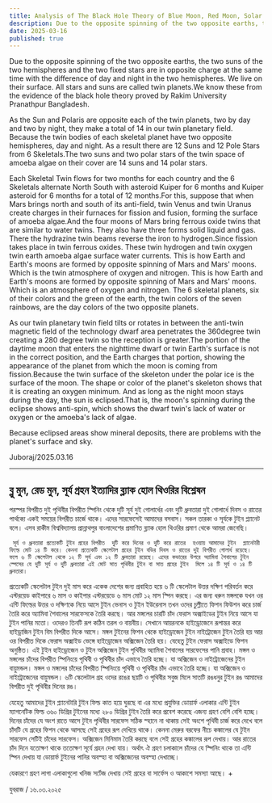 ```yaml
---
title: Analysis of The Black Hole Theory of Blue Moon, Red Moon, Solar Eclipse etc.
description: Due to the opposite spinning of the two opposite earths, the two suns of the two hemispheres and the two fixed stars are in opposite charge at the same time with the difference of day and night in the two hemispheres. We live on their surface. All stars and suns are called twin planets.We know these from the evidence of the black hole theory proved by Rakim University Pranathpur Bangladesh.
date: 2025-03-16
published: true
---
```


Due to the opposite spinning of the two opposite earths, the two suns of the two hemispheres and the two fixed stars are in opposite charge at the same time with the difference of day and night in the two hemispheres. We live on their surface. All stars and suns are called twin planets.We know these from the evidence of the black hole theory proved by Rakim University Pranathpur Bangladesh.

As the Sun and Polaris are opposite each of the twin planets, two by day and two by night, they make a total of 14 in our twin planetary field. Because the twin bodies of each skeletal planet have two opposite hemispheres, day and night.  As a result there are 12 Suns and 12 Pole Stars from 6 Skeletals.The two suns and two polar stars of the twin space of amoeba algae on their cover are 14 suns and 14 polar stars.

Each Skeletal Twin flows for two months for each country and the 6 Skeletals alternate North South with asteroid Kuiper for 6 months and Kuiper asteroid for 6 months for a total of 12 months.For this, suppose that when Mars brings north and south of its anti-field, twin Venus and twin Uranus create charges in their furnaces for fission and fusion, forming the surface of amoeba algae.And the four moons of Mars bring ferrous oxide twins that are similar to water twins. They also have three forms solid liquid and gas. There the hydrazine twin beams reverse the iron to hydrogen.Since fission takes place in twin ferrous oxides.
These twin hydrogen and twin oxygen twin earth amoeba algae surface water currents. This is how Earth and Earth's moons are formed by opposite spinning of Mars and Mars' moons. Which is the twin atmosphere of oxygen and nitrogen.
This is how Earth and Earth's moons are formed by opposite spinning of Mars and Mars' moons. Which is an atmosphere of oxygen and nitrogen.  The 6 skeletal planets, six of their colors and the green of the earth, the twin colors of the seven rainbows, are the day colors of the two opposite planets.

As our twin planetary twin field tilts or rotates in between the anti-twin magnetic field of the technology dwarf area penetrates the 360 ​​degree twin creating a 280 degree twin so the reception is greater.The portion of the daytime moon that enters the nighttime dwarf or twin Earth's surface is not in the correct position, and the Earth charges that portion, showing the appearance of the planet from which the moon is coming from fission.Because the twin surface of the skeleton under the polar ice is the surface of the moon.
The shape or color of the planet's skeleton shows that it is creating an oxygen minimum.  And as long as the night moon stays during the day, the sun is eclipsed.That is, the moon's spinning during the eclipse shows anti-spin, which shows the dwarf twin's lack of water or oxygen or the amoeba's lack of algae.

Because eclipsed areas show mineral deposits, there are problems with the planet's surface and sky.

Juboraj/2025.03.16

---

## ব্লু মুন, রেড মুন, সূর্য গ্রহন  ইত‍্যাদির ব্ল‍্যাক হোল থিওরির বিশ্লেষন

পরস্পর বিপরীত দুই পৃথিবীর বিপরীত স্পিনিং থেকে দুটি সূর্য দুই গোলার্ধের এবং দুটি ধ্রুবতারা দুই গোলার্ধে দিবস ও রাতের পার্থক্যে একই সময়ের বিপরীত চার্জে থাকে। এদের সারফেসেই আমাদের বসবাস। সকল তারকা ও সূর্যকে টুইন প্ল‍্যানেট বলে।  এসব রাকীম বিশ্ববিদ্যালয়  প্রান্নাথপুর বাংলাদেশের প্রমাণিত ব্ল‍্যাক হোল থিওরির প্রমাণ থেকে আমরা জেনেছি। 
    
     সূর্য‍ ও ধ্রুবতারা প্রত‍্যেকটি টুইন গ্রহের বিপরীত  দুটি করে দিনের ও দুটি করে রাতের  হওয়ায় আমাদের টুইন  প্ল‍্যানেটারী ফিল্ডে মোট ১৪ টি করে। কেননা প্রত‍্যেকটি স্কেলেটাল গ্রহের টুইন বডির দিবস ও রাতের দুই বিপরীত গোলার্ধ রয়েছে।  ফলে ৬ টি স্কেলেটাল থেকে ১২ টি সূর্য এবং ১২ টি ধ্রুবতারা রয়েছে। এদের কভারের উপরে অ‍্যামিবা শৈবালের টুইন স্পেসের যে দুটি সূর্য ও দুটি ধ্রুবতারা এই মোট সাত পৃথিবীর টুইন বা সাত গ্রহের টুইন  মিলে ১৪ টি সূর্য ও ১৪ টি ধ্রুবতারা।

প্রত‍্যেকটি স্কেলেটাল টুইন দুই মাস করে একেক দেশের জন‍্য প্রবাহিত হয়ে ৬ টি স্কেলেটাল উত্তর দক্ষিণ পরিবর্তন করে এস্টরয়েড কাইপারে ৬ মাস ও কাইপার এস্টরয়েডে ৬ মাস মোট ১২ মাস স্পিন করছে। এর জন‍্য ধরুন মঙ্গলকে  যখন ওর এন্টি ফিল্ডের  উত্তর ও  দক্ষিণকে    নিয়ে আসে টুইন ভেনাস ও টুইন ইউরেনাস তখন ওদের চুল্লীতে ফিশন ফিউশন করে চার্জ তৈরি করে অ‍্যামিবা শৈবালের সারফেসকে তৈরি করছে। আর মঙ্গলের চারটি চাঁদ ফেরাস অক্সাইডের টুইন নিয়ে আসে যা টুইন পানির মতো। ওদেরও তিনটি রূপ কঠিন তরল ও বায়বীয়। সেখানে আয়রনকে হাইড্রোজেনে রূপান্তর করে হাইড্রাজিন টুইন বিম বিপরীত দিকে আসে।  মঙ্গল টুইনের ফিশন থেকে হাইড্রোজেন টুইন নাইট্রোজেন টুইন তৈরি হয় আর ওর বিপরীত দিকে ফেরাস অক্সাইড  ভেঙ্গে  হাইড্রোজেন অক্সিজেন তৈরি হয়। যেহেতু টুইন ফেরাস অক্সাইডে ফিশন অনুষ্ঠিত।
এই টুইন হাইড্রোজেন ও টুইন অক্সিজেন টুইন পৃথিবীর অ‍্যামিবা শৈবালের সারফেসের পানি প্রবাহ। মঙ্গল ও মঙ্গলের চাঁদের বিপরীত স্পিনিংয়ে পৃথিবী ও পৃথিবীর চাঁদ এভাবে তৈরি হচ্ছে। যা অক্সিজেন ও নাইট্রোজেনের টুইন বায়ুমন্ডল। মঙ্গল ও মঙ্গলের চাঁদের বিপরীত স্পিনিংয়ে পৃথিবী ও পৃথিবীর চাঁদ এভাবে তৈরি হচ্ছে। যা অক্সিজেন ও নাইট্রোজেনের বায়ুমন্ডল।  ৬টি স্কেলেটাল গ্রহ ওদের রঙের ছয়টি ও পৃথিবীর সবুজ মিলে সাতটি রঙধনুর টুইন রঙ আমাদের বিপরীত দুই পৃথিবীর দিনের রঙ।

যেহেতু আমাদের টুইন প্ল‍্যানেটারি টুইন ফিল্ড কাত হয়ে ঘুরছে বা এর মধ‍্যে প্রযুক্তির ডোয়ার্ফ এলাকার এন্টি টুইন ম‍্যাগনেটিক ফিল্ড ৩৬০ ডিগ্রির টুইনের মধ‍্যে ২৮০ ডিগ্রির টুইন তৈরি করে  প্রবেশ করেছে এজন‍্য গ্রহণ বেশি বেশি হচ্ছে।
দিনের চাঁদের যে অংশ রাতে আসে টুইন  পৃথিবীর সারফেস সঠিক স্হানে না থাকায় সেই অংশে পৃথিবী চার্জ করে দেখে বলে চাঁদটি যে গ্রহের ফিশন থেকে আসছে সেই গ্রহের রূপ দেখিয়ে থাকে।
কেননা মেরুর বরফের নীচে কঙ্কালের যে টুইন সারফেস সেটিই চাঁদের সারফেস।
অক্সিজেন মিনিমাম  তৈরি করছে বলে সেই গ্রহের কঙ্কালের রূপ দেখায়।  আর রাতের চাঁদ দিনে যতোক্ষণ থাকে ততোক্ষণ সূর্যে গ্রহন দেখা যায়। অর্থাৎ ঐ গ্রহণ চলাকালে চাঁদের যে স্পিনিং থাকে তা এন্টি স্পিন দেখায় যা ডোয়ার্ফ টুইনের পানির অবস্হা বা অক্সিজেনের অবস্হা দেখাচ্ছে।

যেকারণে গ্রহণ লাগা এলাকাগুলো খনিজ সর্টেজ দেখায় সেই গ্রহের বা সার্ফেস ও আকাশে  সমস‍্যা আছে।  +

যুবরাজ / ১৬.০৩.২০২৫

